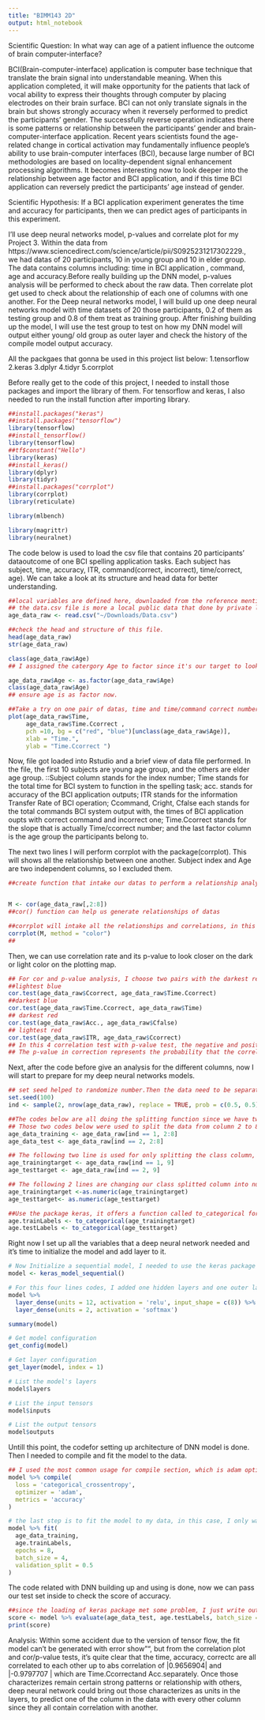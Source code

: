 ```yaml
---
title: "BIMM143 2D"
output: html_notebook
---
```

Scientific Question: In what way can age of a patient influence the outcome of brain computer-interface?

BCI(Brain-computer-interface) application is computer base technique that translate the brain signal into understandable meaning. When this application completed, it will make opportunity for the patients that lack of vocal ability to express their thoughts through computer by placing electrodes on their brain surface. BCI can not only translate signals in the brain but shows strongly accuracy when it reversely performed to predict the participants' gender. The successfully reverse operation indicates there is some patterns or relationship between the participants' gender and brain-computer-interface application. 
Recent years scientists found the age-related change in cortical activation may fundamentally influence people’s ability to use brain-computer interfaces (BCI), because large number of BCI methodologies are based on locality-dependent signal enhancement processing algorithms. It becomes interesting now to look deeper into the relationship between age factor and BCI application, and if this time BCI application can reversely predict the participants' age instead of gender. 

Scientific Hypothesis: If a BCI application experiment generates the time and accuracy for participants, then we can predict ages of participants in this experiment.

I'll use deep neural networks model, p-values and correlate plot for my Project 3. Within the data from https://www.sciencedirect.com/science/article/pii/S0925231217302229., we had datas of 20 participants, 10 in young group and 10 in elder group.  The data contains columns including: time in BCI application , command, age and accuracy.Before really building up the DNN model, p-values analysis will be performed to check about the raw data. Then correlate plot get used to check about the relationship of each one of columns with one another. For the Deep neural networks model, I will build up one deep neural networks model with time datasets of 20 those participants, 0.2 of them as testing group and 0.8 of them treat as training group. After finishing building up the model, I will use the test group to test on how my DNN model will output either young/ old group as outer layer and check the history of the compile model output accuracy.

All the packgaes that gonna be used in this project list below:
1.tensorflow
2.keras
3.dplyr
4.tidyr
5.corrplot

Before really get to the code of this project, I needed to install those packages and import the library of them.
For tensorflow and keras, I also needed to run the install function after importing library.
```r
##install.packages("keras")
##install.packages("tensorflow")
library(tensorflow)
##install_tensorflow()
library(tensorflow)
##tf$constant("Hello")
library(keras)
##install_keras()
library(dplyr)
library(tidyr)
##install.packages("corrplot")
library(corrplot)
library(reticulate)

library(mlbench) 

library(magrittr)
library(neuralnet)
```

The code below is used to load the csv file that contains 20 participants' dataoutcome of one BCI spelling application tasks. Each subject has subject, time, accuracy, ITR, command(correct, incorrect), time/correct, age). We can take a look at its structure and head data for better understanding.
```r
##local variables are defined here, downloaded from the reference mentioned in the method part.
## the data.csv file is more a local public data that done by private lab, within all datas as collected by computers.
age_data_raw <- read.csv("~/Downloads/Data.csv")

##check the head and structure of this file.
head(age_data_raw)
str(age_data_raw)

class(age_data_raw$Age)
## I assigned the catergory Age to factor since it's our target to look at.Our main goal is to use two age groups of people to build DNN and test it to predict more ages. In this way, we can more easily separate the subjects into two age groups with age as factor instead of finding all subject has sepacific string in their age column.

age_data_raw$Age <- as.factor(age_data_raw$Age)
class(age_data_raw$Age)
## ensure age is as factor now.

##Take a try on one pair of datas, time and time/command correct numbers,  that I thought would be highly related with each other in positively way.I plot them as x and y within a basic plotting function, and for different age groups, I colored them with two different colors red and blue to show the difference existing already.
plot(age_data_raw$Time,
     age_data_raw$Time.Ccorrect ,
     pch =10, bg = c("red", "blue")[unclass(age_data_raw$Age)],
     xlab = "Time.",
     ylab = "Time.Ccorrect ")
```
Now, file got loaded into Rstudio and a brief view of data file performed. In the file, the first 10 subjects are young age group, and the others are elder age group. 
::Subject column stands for the index number; Time stands for the total time for BCI system to function in the spelling task; acc. stands for accuracy of the BCI application outputs; ITR stands for the information Transfer Rate of BCI operation; Ccommand, Cright, Cfalse each stands for the total commands BCI system output with, the times of BCI application oupts  with correct command and incorrect one; Time.Ccorrect stands for the slope that is actually Time/ccorrect number; and the last factor column is the age group the participants belong to.

The next two lines I will perform corrplot with the package(corrplot). This will shows all the relationship between one another. Subject index and Age are two independent columns, so I excluded them.  

```r
##create function that intake our datas to perform a relationship analysis.


M <- cor(age_data_raw[,2:8])
##cor() function can help us generate relationships of datas

##corrplot will intake all the relationships and correlations, in this time, I used color as the plotting style. If two variables encounter in a red block, that means they are negatively correlate, and if they encounter in a blue block, they are positive correlate. The lighter the color is, the slope is more approaching y= x for two variables.
corrplot(M, method = "color")
##
```
Then, we can use correlation rate and its p-value to look closer on the dark or light color on the plotting map.

```r
## For cor and p-value analysis, I choose two pairs with the darkest red/ blue, and two with the lightest red/blue.
##lightest blue
cor.test(age_data_raw$Ccorrect, age_data_raw$Time.Ccorrect)
##darkest blue
cor.test(age_data_raw$Time.Ccorrect, age_data_raw$Time)
## darkest red
cor.test(age_data_raw$Acc., age_data_raw$Cfalse)
## lightest red
cor.test(age_data_raw$ITR, age_data_raw$Ccorrect)
## In this 4 correlation test with p-value test, the negative and positive mark stands for if the relationship between two variables is negative(one decrease while another increase) or positive. At the same time the bigger the absolute value of correlation score is , the high the correlation is(the slope is farther away from y= x)
## The p-value in correction represents the probability that the correlation between x and y in the sample data occurred by chance. In those 4 calculations, all of every correlation are  less 0.05, which show there are less than 0.05 chance that results from our sample occurred due to chance. But as the darkness of the color gets lighter, the bigger  p-value will get to be. It shows that the when high er correlation between two values will results in less probability for one and another to correlate. The code below shows about the corrlation idea and how it matches with the ploting method.  

```

Next, after the code before give an analysis for the different columns, now I will start to prepare for my deep neural networks models.

```r
## set seed helped to randomize number.Then the data need to be separated into two samples, one belongs to the training sample where gonna use to build deep neural networks, and one belongs to testing group that I will use to test on accuracy. The ratio for those two groups are 0.5 and 0.5 since we have two halves age groups
set.seed(100)
ind <- sample(2, nrow(age_data_raw), replace = TRUE, prob = c(0.5, 0.5))

##The codes below are all doing the splitting function since we have two new assigned groups right now, one for training and one for testing. 
## Those two codes below were used to split the data from column 2 to 8, which was all the numeric data that we could use for building DNN layers.Here I identify the training data as 1 for ind and I identify test set as 2.
age_data_training <- age_data_raw[ind == 1, 2:8]
age_data_test <- age_data_raw[ind == 2, 2:8]

## The following two line is used for only splitting the class column, which is the age group columns. As the same as the last two lines, we assign 1 to training and 2 to test. This time, the two variable named target since they are the column factors we're most focusing on.
age_trainingtarget <- age_data_raw[ind == 1, 9]
age_testtarget <- age_data_raw[ind == 2, 9]

## The following 2 lines are changing our class splitted column into numeric because I needed to process one hot encoding(OHE)which is transform my target attribute from a vector that contains values for each class value to a matrix with a boolean for each class value and whether or not a given instance has that class value or not.
age_trainingtarget <-as.numeric(age_trainingtarget)
age_testtarget<- as.numeric(age_testtarget)

##Use the package keras, it offers a function called to_categorical for automatic One Hot Encoding. Since this function only intake numberic variables, I changed my age group into numeric.
age.trainLabels <- to_categorical(age_trainingtarget)
age.testLabels <- to_categorical(age_testtarget)
```



Right now I set up all the variables that a deep neural network needed and it's time to initialize the model and add layer to it. 
```r

# Now Initialize a sequential model, I needed to use the keras package for the following command. 
model <- keras_model_sequential() 

# For this four lines codes, I added one hidden layers and one outer layers to the original model with the input-shape as 8(8 column in total) For the unit, I choosed a randomized small unit to test on this layers. 
model %>% 
  layer_dense(units = 12, activation = 'relu', input_shape = c(8)) %>% 
  layer_dense(units = 2, activation = 'softmax')

summary(model)
```





```r
# Get model configuration
get_config(model)

# Get layer configuration
get_layer(model, index = 1)

# List the model's layers
model$layers

# List the input tensors
model$inputs

# List the output tensors
model$outputs
```
Untill this point, the codefor setting up architecture of DNN model is done. Then I needed to compile and fit the model to the data.  

```r
## I used the most common usage for compile section, which is adam optimizer and the categorical_crossentropy to check loss. Since I want to know if the DNN model can predict the age back with certain accuray, I passed another 'accuracy ' for monitor the accuracy while training.
model %>% compile(
  loss = 'categorical_crossentropy',
  optimizer = 'adam',
  metrics = 'accuracy'
)

# the last step is to fit the model to my data, in this case, I only want to train the model for 8 times, and in batch of 4 samples
model %>% fit(
  age_data_training, 
  age.trainLabels, 
  epochs = 8, 
  batch_size = 4, 
  validation_split = 0.5
)

```
The code related with DNN building up and using is done, now we can pass our test set inside to check the score of accuracy.
```r
##since the loading of keras package met some problem, I just write out the score code but not run it. This score object will return both accuracy and loss metrics. If the accuracy contains high and increasing trend, then it shows our model is completely successfully to predic  the age.
score <- model %>% evaluate(age_data_test, age.testLabels, batch_size = 10)
print(score)
```
Analysis:
Within some accident due to the version of tensor flow, the fit model can't be generated with error show"", but from the correlation plot and cor/p-value tests, it's quite clear that the time, accuracy, correctc are all correlated to each other up to abs correlation of |0.9656904| and |-0.9797707 | which are Time.Ccorrect\Time and Acc.\Cfalse separately. Once those characterizes remain certain strong patterns or relationship with others, deep neural network could bring out those characterizes as units in the layers, to predict one of the column in the data with every other column since they all contain correlation with another.   


